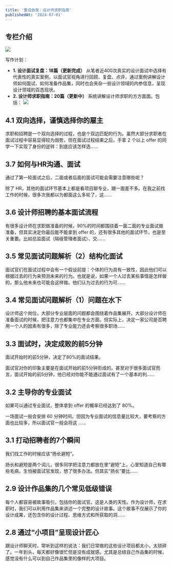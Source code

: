 ```yaml
---
title: '重设自我：设计师求职指南'
publishedAt: '2024-07-01'
---
```


## 专栏介绍

![](https://static.xiaobot.net/file/2023-02-28/66939/3d679617b6475531bb5fb0123b1b9adf.jpeg)

写作计划：
* **1. 设计面试复盘：18篇（更新完成）**
从笔者近400次真实的设计面试中选择有代表性的真实案例，以面试官视角进行回顾、复盘、点评，通过案例讲解设计师如何面试、如何准备作品集，同时也会夹杂一些设计领域的内参信息，呈现设计领域的百态现状。
* **2. 设计师求职指南：20篇（更新中）**
系统讲解设计师求职的方方面面。包括：
![](https://static.xiaobot.net/file/2023-10-13/66939/1c3fb0aaf3d99e0024e0b0bcc3024da8.jpeg)

## 4.1 双向选择，谨慎选择你的雇主
求职和招聘是一个双向选择的过程，也是个双边匹配的行为。虽然大部分求职者在面试过程中容易显得较为弱势，但在面试过程结束之后，手拿 2 个以上 offer 的同学一下实现了身份的逆转：到底应该怎样选......

## 3.7 如何与HR沟通、面试
通过了第一轮面试之后，二面或者后面的面试可能会需要注意哪些呢？

除了 HR，其他的面试环节基本上都是看项目聊专业，跟一面差不多。在我之前找工作的时候，很多次我都以为都面这么多轮了，这......

## 3.6 设计师招聘的基本面试流程
有很多设计师在求职做准备的时候，90%的时间都围绕着一面二面的专业面试做准备，但其实决定你最后能不能拿到 offer 的，还有很多其他的面试环节，也是至关重要。比如总监面试（隔级管理者面试）、交......

## 3.5 常见面试问题解析（2）结构化面试
面试官们在面试过程中会有一个假设前提：个体的行为具有一致性，因此他们可以根据过去的行为来预测未来的行为。也就是说，如果一个人过去某些事情是怎样做的，那么他未来也可能会这样做。他们认为过去的行为可......

## 3.4  常见面试问题解析（1）问题在水下
设计师这个岗位，大部分专业层面的问题都会围绕着作品集展开。大部分设计师在准备面试的时候，把注意力也都集中在专业方面。但实际上，决定一家公司是否聘用一个人的因素有很多，除了专业能力还会考察很多职场......

## 3.3 面试时，决定成败的前5分钟
面试开始时的前5分钟，决定了80%的面试结果。

面试官对你的印象主要是在面试开始的前5分钟形成的。甚至对于很多面试官而言，面试开始的前5分钟，他已经对你能不能通过面试有了一个基本的判......

## 3.2 主导你的专业面试
如果可以通过专业面试，整体拿到 offer 的概率已经达到了 80%。

一场面试一般会安排 60 分钟时间。但因为专业面试的信息量比较大，要考察的方面也比较多，所以面试官一般会将这 ......

## 3.1 打动招聘者的7个瞬间
我们找工作的时候应该“扬长避短”。

扬长和避短是两个词儿，很多同学把注意力都放在里“避短”上，心里知道自己有哪些毛病，生怕被面试官发现，想了很多办法。但其实“扬长”要比......

## 2.9 设计作品集的几个常见低级错误
每个人都容易被故事吸引，包括你的面试官。这是人类的天性。作为设计师，在求职时，我们可以利用作品集来讲述一个完整的设计故事。这个故事不仅展示了你的设计成果，还包含你的设计过程、思维方式和所获取的洞......

## 2.8 通过“小项目”呈现设计匠心
跟设计师聊天时，常听到这样的说法：我们日常做的这些设计项目都太小，太琐碎了。一年到头，每天都好像很忙但是没有成就感。尤其是总结自己作品集的时候，感觉没有什么可以到自己作品集里的像样的大项目。

